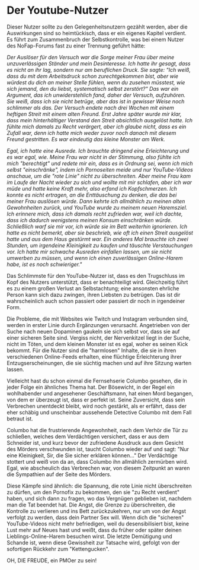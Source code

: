 # Der Youtube-Nutzer

Dieser Nutzer sollte zu den Gelegenheitsnutzern gezählt werden, aber die
Auswirkungen sind so heimtückisch, dass er ein eigenes Kapitel verdient.
Es führt zum Zusammenbruch der Selbstkontrolle, was bei einem Nutzer des
NoFap-Forums fast zu einer Trennung geführt hätte:

*Der Auslöser für den Versuch war die Sorge meiner Frau über meine
unzuverlässigen Ständer und mein Desinteresse. Ich hatte ihr gesagt,
dass es nicht an ihr lag, sondern nur am beruflichen Druck. Sie sagte:
\"Ich weiß, dass du mit dem Arbeitsdruck schon zurechtgekommen bist,
aber wie würdest du dich an meiner Stelle fühlen, wenn du zusehen
müsstest, wie sich jemand, den du liebst, systematisch selbst
zerstört?\" Das war ein Argument, das ich unwiderstehlich fand, daher
der Versuch, aufzuhören. Sie weiß, dass ich sie nicht betrüge, aber das
ist in gewisser Weise noch schlimmer als das. Der Versuch endete nach
drei Wochen mit einem heftigen Streit mit einem alten Freund. Erst Jahre
später wurde mir klar, dass mein hinterhältiger Verstand den Streit
absichtlich ausgelöst hatte. Ich fühlte mich damals zu Recht verärgert,
aber ich glaube nicht, dass es ein Zufall war, denn ich hatte mich weder
zuvor noch danach mit diesem Freund gestritten. Es war eindeutig das
kleine Monster am Werk.*

*Egal, ich hatte eine Ausrede. Ich brauchte dringend eine Erleichterung
und es war egal, wie. Meine Frau war nicht in der Stimmung, also fühlte
ich mich \"berechtigt\" und redete mir ein, dass es in Ordnung sei, wenn
ich mich selbst \"einschränke\", indem ich Pornoseiten meide und nur
YouTube-Videos anschaue, um die \"rote Linie\" nicht zu überschreiten.
Aber meine Frau kam im Laufe der Nacht wieder zu sich und wollte mit mir
schlafen, aber ich war müde und hatte keine Kraft mehr, also erfand ich
Kopfschmerzen. Ich konnte es nicht ertragen, an die Enttäuschung zu
denken, die das bei meiner Frau auslösen würde. Dann kehrte ich
allmählich zu meinen alten Gewohnheiten zurück, und YouTube wurde zu
meinem neuen Haremsziel. Ich erinnere mich, dass ich damals recht
zufrieden war, weil ich dachte, dass ich dadurch wenigstens meinen
Konsum einschränken würde. Schließlich warf sie mir vor, ich würde sie
im Bett weiterhin ignorieren. Ich hatte es nicht bemerkt, aber sie
beschrieb, wie oft ich einen Streit ausgelöst hatte und aus dem Haus
gestürmt war. Ein anderes Mal brauchte ich zwei Stunden, um irgendeine
Kleinigkeit zu kaufen und täuschte Verstauchungen vor. Ich hatte mir
schwache Ausreden einfallen lassen, um sie nicht umwerben zu müssen, und
wenn ich einen zuverlässigen Online-Harem habe, ist es noch
schwieriger.\"*

Das Schlimmste für den YouTube-Nutzer ist, dass es den Trugschluss im
Kopf des Nutzers unterstützt, dass er benachteiligt wird. Gleichzeitig
führt es zu einem großen Verlust an Selbstachtung; eine ansonsten
ehrliche Person kann sich dazu zwingen, ihren Liebsten zu betrügen. Das
ist dir wahrscheinlich auch schon passiert oder passiert dir noch in
irgendeiner Form.

Die Probleme, die mit Websites wie Twitch und Instagram verbunden sind,
werden in erster Linie durch Ergänzungen verursacht. Angetrieben von der
Suche nach neuen Dopaminen gaukeln sie sich selbst vor, dass sie auf
einer sicheren Seite sind. Vergiss nicht, der Nervenkitzel liegt in der
Suche, nicht im Töten, und dem kleinen Monster ist es egal, woher es
seinen Kick bekommt. Für die Nutzer sind die \"harmlosen\" Inhalte, die
sie in ihren verschiedenen Online-Feeds erhalten, eine flüchtige
Erleichterung ihrer Entzugserscheinungen, die sie süchtig machen und auf
ihre Sitzung warten lassen.

Vielleicht hast du schon einmal die Fernsehserie Columbo gesehen, die in
jeder Folge ein ähnliches Thema hat. Der Bösewicht, in der Regel ein
wohlhabender und angesehener Geschäftsmann, hat einen Mord begangen, von
dem er überzeugt ist, dass er perfekt ist. Seine Zuversicht, dass sein
Verbrechen unentdeckt bleibt, wird noch gestärkt, als er erfährt, dass
der eher schäbig und unscheinbar aussehende Detective Columbo mit dem
Fall betraut ist.

Columbo hat die frustrierende Angewohnheit, nach dem Verhör die Tür zu
schließen, welches dem Verdächtigen versichert, dass er aus dem
Schneider ist, und kurz bevor der zufriedene Ausdruck aus dem Gesicht
des Mörders verschwunden ist, taucht Columbo wieder auf und sagt: \"Nur
eine Kleinigkeit, Sir, die Sie sicher erklären können\...\" Der
Verdächtige stottert und weiß von da an, dass Columbo ihn allmählich
zermürben wird. Egal, wie abscheulich das Verbrechen war, von diesem
Zeitpunkt an waren die Sympathien auf der Seite des Mörders.

Diese Kämpfe sind ähnlich: die Spannung, die rote Linie nicht
überschreiten zu dürfen, um den Pornofix zu bekommen, den sie \"zu Recht
verdient\" haben, und sich dann zu fragen, wo das Vergnügen geblieben
ist, nachdem man die Tat beendet hat. Die Angst, die Grenze zu
überschreiten, die Kontrolle zu verlieren und ins Bett zurückzukehren,
nur um von der Angst verfolgt zu werden, dass dein Partner Sex will.
Wenn dich die \"sicheren\" YouTube-Videos nicht mehr befriedigen, weil
du desensibilisiert bist, keine Lust mehr auf Neues hast und weißt, dass
du früher oder später deinen Lieblings-Online-Harem besuchen wirst. Die
letzte Demütigung und Schande ist, wenn diese Gewissheit zur Tatsache
wird, gefolgt von der sofortigen Rückkehr zum \"Kettengucken\".

OH, DIE FREUDE, ein PMOer zu sein!

